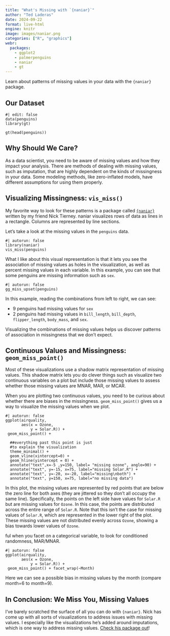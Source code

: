 ```yaml
---
title: "What's Missing with `{naniar}`"
author: "Ted Laderas"
date: 2024-09-22
format: live-html
engine: knitr
image: images/naniar.png
categories: ["R", "graphics"]
webr:
  packages:
    - ggplot2
    - palmerpenguins
    - naniar
    - gt
---
```


Learn about patterns of missing values in your data with the `{naniar}` package.

## Our Dataset

```webr
#| edit: false
data(penguins)
library(gt)

gt(head(penguins))
```

## Why Should We Care?

As a data scientist, you need to be aware of missing values and how they impact your analysis. There are methods of dealing with missing values, such as imputation, that are highly dependent on the kinds of missingness in your data. Some modeling methods, like zero-inflated models, have different assumptions for using them properly.

## Visualizing Missingness: `vis_miss()`

My favorite way to look for these patterns is a package called [`{naniar}`](https://naniar.njtierney.com/index.html) written by my friend Nick Tierney. naniar visualizes rows of data as lines in a rectangle. Columns are represented by line sections. 

Let's take a look at the missing values in the `penguins` data.

```webr
#| autorun: false
library(naniar)
vis_miss(penguins)
```

What I like about this visual representation is that it lets you see the association of missing values as holes in the visualization, as well as percent missing values in each variable. In this example, you can see that some penguins are missing information such as `sex`.

```webr
#| autorun: false
gg_miss_upset(penguins)
```

In this example, reading the combinations from left to right, we can see: 

- 9 penguins had missing values for `sex` 
- 2 penguins had missing values in `bill_length`, `bill_depth`, `flipper_length`, `body_mass`, and `sex`. 

Visualizing the combinations of missing values helps us discover patterns of association in missingness that we don't expect. 

## Continuous Values and Missingness: `geom_miss_point()`

Most of these visualizations use a shadow matrix representation of missing values. This shadow matrix lets you do clever things such as visualize two continuous variables on a plot but include those missing values to assess whether those missing values are MNAR, MAR, or MCAR.

When you are plotting two continuous values, you need to be curious about whether there are biases in the missingness. `geom_miss_point()` gives us a way to visualize the missing values when we plot.

```webr
#| autorun: false
ggplot(airquality,
       aes(x = Ozone,
           y = Solar.R)) +
 geom_miss_point() +
  
  ##everything past this point is just 
  #to explain the visualization
  theme_minimal() +
  geom_vline(xintercept=0) +
  geom_hline(yintercept = 0) +
  annotate("text",x=-5 ,y=150, label= "missing ozone", angle=90) +
  annotate("text", y=-15, x=75, label="missing Solar.R") +
  annotate("text", y=-20, x=-20, label="missing\nboth") +
  annotate("text", y=150, x=75, label="no missing data")
```
In this plot, the missing values are represented by red points that are below the zero line for both axes (they are jittered so they don't all occupy the same line). Specifically, the points on the left side have values for `Solar.R` but are missing values for `Ozone`. In this case, the points are distributed across the entire range of `Solar.R`. Note that this isn't the case for missing values of `Solar.R`, which are represented in the lower right of the plot. These missing values are not distributed evenly across `Ozone`, showing a bias towards lower values of `Ozone`. 

ful when you facet on a categorical variable, to look for conditioned randomness, MAR/MNAR. 

```webr
#| autorun: false
ggplot(airquality,
       aes(x = Ozone,
           y = Solar.R)) +
 geom_miss_point() + facet_wrap(~Month)
```
Here we can see a possible bias in missing values by the month (compare month=6 to month=9).

## In Conclusion: We Miss You, Missing Values

I've barely scratched the surface of all you can do with `{naniar}`. Nick has come up with all sorts of visualizations to address issues with missing values. I especially like the visualizations he's added around imputations, which is one way to address missing values. [Check his package out](https://naniar.njtierney.com/index.html)!